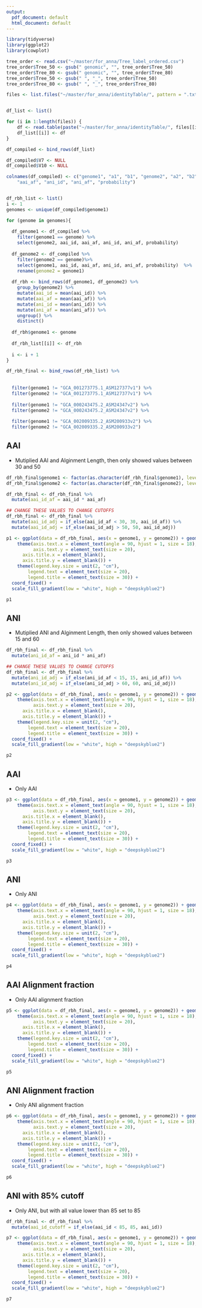 ```yaml
---
output:
  pdf_document: default
  html_document: default
---
```


```r
library(tidyverse)
library(ggplot2)
library(cowplot)
```

```r
tree_order <- read.csv("~/master/for_anna/Tree_label_ordered.csv")
tree_order$Tree_50 <- gsub(" genomic", "", tree_order$Tree_50)
tree_order$Tree_80 <- gsub(" genomic", "", tree_order$Tree_80)
tree_order$Tree_50 <- gsub(" ", "_", tree_order$Tree_50)
tree_order$Tree_80 <- gsub(" ", "_", tree_order$Tree_80)

files <- list.files("~/master/for_anna/identityTable/", pattern = ".txt")


df_list <- list()

for (i in 1:length(files)) {
    df <- read.table(paste("~/master/for_anna/identityTable/", files[[i]], sep = ""))
    df_list[[i]] <- df
}

df_compiled <- bind_rows(df_list)

df_compiled$V7 <- NULL
df_compiled$V10 <- NULL

colnames(df_compiled) <- c("genome1", "a1", "b1", "genome2", "a2", "b2", "aai_id", 
    "aai_af", "ani_id", "ani_af", "probability")


df_rbh_list <- list()
i <- 1
genomes <- unique(df_compiled$genome1) 

for (genome in genomes){
  
  df_genome1 <- df_compiled %>%
    filter(genome1 == genome) %>%
    select(genome2, aai_id, aai_af, ani_id, ani_af, probability) 
  
  df_genome2 <- df_compiled %>%
    filter(genome2 == genome)%>%
    select(genome1, aai_id, aai_af, ani_id, ani_af, probability)  %>%
    rename(genome2 = genome1)
  
  df_rbh <- bind_rows(df_genome1, df_genome2) %>%
    group_by(genome2) %>%
    mutate(aai_id = mean(aai_id)) %>%
    mutate(aai_af = mean(aai_af)) %>%
    mutate(ani_id = mean(ani_id)) %>%
    mutate(ani_af = mean(ani_af)) %>%
    ungroup() %>%
    distinct() 
  
  df_rbh$genome1 <- genome
  
  df_rbh_list[[i]] <- df_rbh
  
  i <- i + 1
}

df_rbh_final <- bind_rows(df_rbh_list) %>%
  
  
  filter(genome1 != "GCA_001273775.1_ASM127377v1") %>%
  filter(genome2 != "GCA_001273775.1_ASM127377v1") %>%
  
  filter(genome1 != "GCA_000243475.2_ASM24347v2") %>%
  filter(genome2 != "GCA_000243475.2_ASM24347v2") %>%
  
  filter(genome1 != "GCA_002009335.2_ASM200933v2") %>%
  filter(genome2 != "GCA_002009335.2_ASM200933v2") 
```

## AAI

- Mutiplied AAI and Alginment Length, then only showed values between 30 and 50

```r
df_rbh_final$genome1 <- factor(as.character(df_rbh_final$genome1), levels = tree_order$Tree_80[1:34])
df_rbh_final$genome2 <- factor(as.character(df_rbh_final$genome2), levels = tree_order$Tree_80[1:34])

df_rbh_final <- df_rbh_final %>%
  mutate(aai_id_af = aai_id * aai_af) 

## CHANGE THESE VALUES TO CHANGE CUTOFFS
df_rbh_final <- df_rbh_final %>%
  mutate(aai_id_adj = if_else(aai_id_af < 30, 30, aai_id_af)) %>%
  mutate(aai_id_adj = if_else(aai_id_adj > 50, 50, aai_id_adj)) 

p1 <- ggplot(data = df_rbh_final, aes(x = genome1, y = genome2)) + geom_tile(aes(fill = aai_id_adj)) + 
    theme(axis.text.x = element_text(angle = 90, hjust = 1, size = 18), 
          axis.text.y = element_text(size = 20), 
      axis.title.x = element_blank(), 
      axis.title.y = element_blank()) + 
    theme(legend.key.size = unit(2, "cm"), 
        legend.text = element_text(size = 20),
        legend.title = element_text(size = 30)) + 
  coord_fixed() +
  scale_fill_gradient(low = "white", high = "deepskyblue2") 
```


```r
p1
```

\newpage

## ANI

- Mutiplied ANI and Alginment Length, then only showed values between 15 and 60

```r
df_rbh_final <- df_rbh_final %>%
  mutate(ani_id_af = ani_id * ani_af)

## CHANGE THESE VALUES TO CHANGE CUTOFFS
df_rbh_final <- df_rbh_final %>%
  mutate(ani_id_adj = if_else(ani_id_af < 15, 15, ani_id_af)) %>%
  mutate(ani_id_adj = if_else(ani_id_adj > 60, 60, ani_id_adj)) 

p2 <- ggplot(data = df_rbh_final, aes(x = genome1, y = genome2)) + geom_tile(aes(fill = ani_id_adj)) + 
    theme(axis.text.x = element_text(angle = 90, hjust = 1, size = 18), 
          axis.text.y = element_text(size = 20), 
      axis.title.x = element_blank(), 
      axis.title.y = element_blank()) + 
    theme(legend.key.size = unit(2, "cm"), 
        legend.text = element_text(size = 20),
        legend.title = element_text(size = 30)) + 
  coord_fixed() +
  scale_fill_gradient(low = "white", high = "deepskyblue2") 
```


```r
p2
```

\newpage

## AAI

- Only AAI

```r
p3 <- ggplot(data = df_rbh_final, aes(x = genome1, y = genome2)) + geom_tile(aes(fill = aai_id)) + 
    theme(axis.text.x = element_text(angle = 90, hjust = 1, size = 18), 
          axis.text.y = element_text(size = 20), 
      axis.title.x = element_blank(), 
      axis.title.y = element_blank()) + 
    theme(legend.key.size = unit(2, "cm"), 
        legend.text = element_text(size = 20),
        legend.title = element_text(size = 30)) + 
  coord_fixed() +
  scale_fill_gradient(low = "white", high = "deepskyblue2") 
```


```r
p3
```

\newpage

## ANI

- Only ANI

```r
p4 <- ggplot(data = df_rbh_final, aes(x = genome1, y = genome2)) + geom_tile(aes(fill = ani_id)) + 
    theme(axis.text.x = element_text(angle = 90, hjust = 1, size = 18), 
          axis.text.y = element_text(size = 20), 
      axis.title.x = element_blank(), 
      axis.title.y = element_blank()) + 
    theme(legend.key.size = unit(2, "cm"), 
        legend.text = element_text(size = 20),
        legend.title = element_text(size = 30)) + 
  coord_fixed() +
  scale_fill_gradient(low = "white", high = "deepskyblue2") 
```


```r
p4
```


\newpage

## AAI Alignment fraction

- Only AAI alignment fraction

```r
p5 <- ggplot(data = df_rbh_final, aes(x = genome1, y = genome2)) + geom_tile(aes(fill = aai_af)) + 
    theme(axis.text.x = element_text(angle = 90, hjust = 1, size = 18), 
          axis.text.y = element_text(size = 20), 
      axis.title.x = element_blank(), 
      axis.title.y = element_blank()) + 
    theme(legend.key.size = unit(2, "cm"), 
        legend.text = element_text(size = 20),
        legend.title = element_text(size = 30)) + 
  coord_fixed() +
  scale_fill_gradient(low = "white", high = "deepskyblue2") 
```


```r
p5
```

\newpage

## ANI Alignment fraction

- Only ANI alignment fraction

```r
p6 <- ggplot(data = df_rbh_final, aes(x = genome1, y = genome2)) + geom_tile(aes(fill = ani_af)) + 
    theme(axis.text.x = element_text(angle = 90, hjust = 1, size = 18), 
          axis.text.y = element_text(size = 20), 
      axis.title.x = element_blank(), 
      axis.title.y = element_blank()) + 
    theme(legend.key.size = unit(2, "cm"), 
        legend.text = element_text(size = 20),
        legend.title = element_text(size = 30)) + 
  coord_fixed() +
  scale_fill_gradient(low = "white", high = "deepskyblue2") 
```


```r
p6
```

\newpage

## ANI with 85% cutoff

- Only ANI, but with all value lower than 85 set to 85

```r
df_rbh_final <- df_rbh_final %>%
  mutate(aai_id_cutoff = if_else(aai_id < 85, 85, aai_id)) 

p7 <- ggplot(data = df_rbh_final, aes(x = genome1, y = genome2)) + geom_tile(aes(fill = aai_id_cutoff)) + 
    theme(axis.text.x = element_text(angle = 90, hjust = 1, size = 18), 
          axis.text.y = element_text(size = 20), 
      axis.title.x = element_blank(), 
      axis.title.y = element_blank()) + 
    theme(legend.key.size = unit(2, "cm"), 
        legend.text = element_text(size = 20),
        legend.title = element_text(size = 30)) + 
  coord_fixed() +
  scale_fill_gradient(low = "white", high = "deepskyblue2") 
```


```r
p7
```
